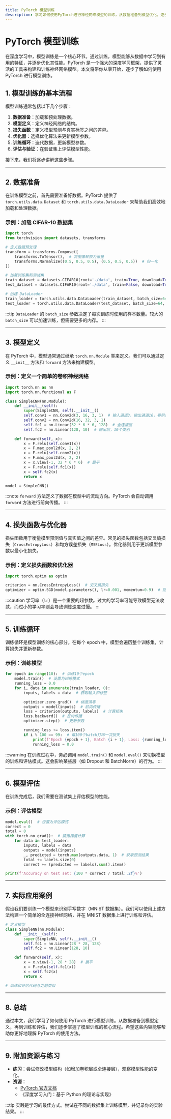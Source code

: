 ```yaml
---
title: PyTorch 模型训练
description: 学习如何使用PyTorch进行神经网络模型的训练，从数据准备到模型优化，逐步掌握模型训练的核心概念和技巧。
---
```


# PyTorch 模型训练

在深度学习中，模型训练是一个核心环节。通过训练，模型能够从数据中学习到有用的特征，并逐步优化其性能。PyTorch 是一个强大的深度学习框架，提供了灵活的工具来构建和训练神经网络模型。本文将带你从零开始，逐步了解如何使用 PyTorch 进行模型训练。

## 1. 模型训练的基本流程

模型训练通常包括以下几个步骤：

1. **数据准备**：加载和预处理数据。
2. **模型定义**：定义神经网络的结构。
3. **损失函数**：定义模型预测与真实标签之间的差异。
4. **优化器**：选择优化算法来更新模型参数。
5. **训练循环**：迭代数据，更新模型参数。
6. **评估与验证**：在验证集上评估模型性能。

接下来，我们将逐步讲解这些步骤。

---

## 2. 数据准备

在训练模型之前，首先需要准备好数据。PyTorch 提供了 `torch.utils.data.Dataset` 和 `torch.utils.data.DataLoader` 来帮助我们高效地加载和处理数据。

### 示例：加载 CIFAR-10 数据集

```python
import torch
from torchvision import datasets, transforms

# 定义数据预处理
transform = transforms.Compose([
    transforms.ToTensor(),  # 将图像转换为张量
    transforms.Normalize((0.5, 0.5, 0.5), (0.5, 0.5, 0.5))  # 归一化
])

# 加载训练集和测试集
train_dataset = datasets.CIFAR10(root='./data', train=True, download=True, transform=transform)
test_dataset = datasets.CIFAR10(root='./data', train=False, download=True, transform=transform)

# 创建 DataLoader
train_loader = torch.utils.data.DataLoader(train_dataset, batch_size=64, shuffle=True)
test_loader = torch.utils.data.DataLoader(test_dataset, batch_size=64, shuffle=False)
```

:::tip
`DataLoader` 的 `batch_size` 参数决定了每次训练时使用的样本数量。较大的 `batch_size` 可以加速训练，但需要更多的内存。
:::

---

## 3. 模型定义

在 PyTorch 中，模型通常通过继承 `torch.nn.Module` 类来定义。我们可以通过定义 `__init__` 方法和 `forward` 方法来构建模型。

### 示例：定义一个简单的卷积神经网络

```python
import torch.nn as nn
import torch.nn.functional as F

class SimpleCNN(nn.Module):
    def __init__(self):
        super(SimpleCNN, self).__init__()
        self.conv1 = nn.Conv2d(3, 16, 3, 1)  # 输入通道3，输出通道16，卷积核大小3x3
        self.conv2 = nn.Conv2d(16, 32, 3, 1)
        self.fc1 = nn.Linear(32 * 6 * 6, 128)  # 全连接层
        self.fc2 = nn.Linear(128, 10)  # 输出层，10个类别

    def forward(self, x):
        x = F.relu(self.conv1(x))
        x = F.max_pool2d(x, 2, 2)
        x = F.relu(self.conv2(x))
        x = F.max_pool2d(x, 2, 2)
        x = x.view(-1, 32 * 6 * 6)  # 展平
        x = F.relu(self.fc1(x))
        x = self.fc2(x)
        return x

model = SimpleCNN()
```

:::note
`forward` 方法定义了数据在模型中的流动方向。PyTorch 会自动调用 `forward` 方法进行前向传播。
:::

---

## 4. 损失函数与优化器

损失函数用于衡量模型预测值与真实值之间的差异。常见的损失函数包括交叉熵损失（`CrossEntropyLoss`）和均方误差损失（`MSELoss`）。优化器则用于更新模型参数以最小化损失。

### 示例：定义损失函数和优化器

```python
import torch.optim as optim

criterion = nn.CrossEntropyLoss()  # 交叉熵损失
optimizer = optim.SGD(model.parameters(), lr=0.001, momentum=0.9)  # 随机梯度下降
```

:::caution
学习率（`lr`）是一个重要的超参数。过大的学习率可能导致模型无法收敛，而过小的学习率则会导致训练速度过慢。
:::

---

## 5. 训练循环

训练循环是模型训练的核心部分。在每个 epoch 中，模型会遍历整个训练集，计算损失并更新参数。

### 示例：训练模型

```python
for epoch in range(10):  # 训练10个epoch
    model.train()  # 设置为训练模式
    running_loss = 0.0
    for i, data in enumerate(train_loader, 0):
        inputs, labels = data  # 获取输入和标签

        optimizer.zero_grad()  # 梯度清零
        outputs = model(inputs)  # 前向传播
        loss = criterion(outputs, labels)  # 计算损失
        loss.backward()  # 反向传播
        optimizer.step()  # 更新参数

        running_loss += loss.item()
        if i % 100 == 99:  # 每100个batch打印一次损失
            print(f'Epoch {epoch + 1}, Batch {i + 1}, Loss: {running_loss / 100:.3f}')
            running_loss = 0.0
```

:::warning
在训练过程中，务必调用 `model.train()` 和 `model.eval()` 来切换模型的训练和评估模式。这会影响某些层（如 Dropout 和 BatchNorm）的行为。
:::

---

## 6. 模型评估

在训练完成后，我们需要在测试集上评估模型的性能。

### 示例：评估模型

```python
model.eval()  # 设置为评估模式
correct = 0
total = 0
with torch.no_grad():  # 禁用梯度计算
    for data in test_loader:
        inputs, labels = data
        outputs = model(inputs)
        _, predicted = torch.max(outputs.data, 1)  # 获取预测结果
        total += labels.size(0)
        correct += (predicted == labels).sum().item()

print(f'Accuracy on test set: {100 * correct / total:.2f}%')
```

---

## 7. 实际应用案例

假设我们要训练一个模型来识别手写数字（MNIST 数据集）。我们可以使用上述方法构建一个简单的全连接神经网络，并在 MNIST 数据集上进行训练和评估。

```python
# 定义模型
class SimpleNN(nn.Module):
    def __init__(self):
        super(SimpleNN, self).__init__()
        self.fc1 = nn.Linear(28 * 28, 128)
        self.fc2 = nn.Linear(128, 10)

    def forward(self, x):
        x = x.view(-1, 28 * 28)  # 展平
        x = F.relu(self.fc1(x))
        x = self.fc2(x)
        return x

# 训练和评估代码与之前类似
```

---

## 8. 总结

通过本文，我们学习了如何使用 PyTorch 进行模型训练。从数据准备到模型定义，再到训练和评估，我们逐步掌握了模型训练的核心流程。希望这些内容能够帮助你更好地理解 PyTorch 的使用方法。

---

## 9. 附加资源与练习

- **练习**：尝试修改模型结构（如增加卷积层或全连接层），观察模型性能的变化。
- **资源**：
  - [PyTorch 官方文档](https://pytorch.org/docs/stable/index.html)
  - 《深度学习入门：基于 Python 的理论与实现》

:::tip
实践是学习的最佳方式。尝试在不同的数据集上训练模型，并记录你的实验结果。
:::